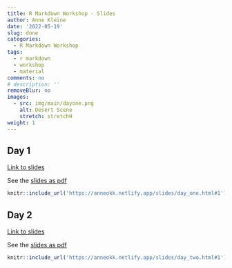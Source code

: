 ```yaml
---
title: R Markdown Workshop - Slides 
author: Anne Kleine
date: '2022-05-19'
slug: done
categories:
  - R Markdown Workshop
tags:
  - r markdown 
  - workshop 
  - material
comments: no
# description: ''
removeBlur: no
images:
  - src: img/main/dayone.png
    alt: Desert Scene
    stretch: stretchH
weight: 1
--- 
```


## Day 1

[Link to slides](https://anneokk.netlify.app/slides/day_one.html#1)  

See the [slides as pdf](/slides/day_one-compressed.pdf) 

```r
knitr::include_url('https://anneokk.netlify.app/slides/day_one.html#1') 
```

 
## Day 2

[Link to slides](https://anneokk.netlify.app/slides/day_two.html#1)  

See the [slides as pdf](/slides/day_two-compressed.pdf)

```r
knitr::include_url('https://anneokk.netlify.app/slides/day_two.html#1')  
```




